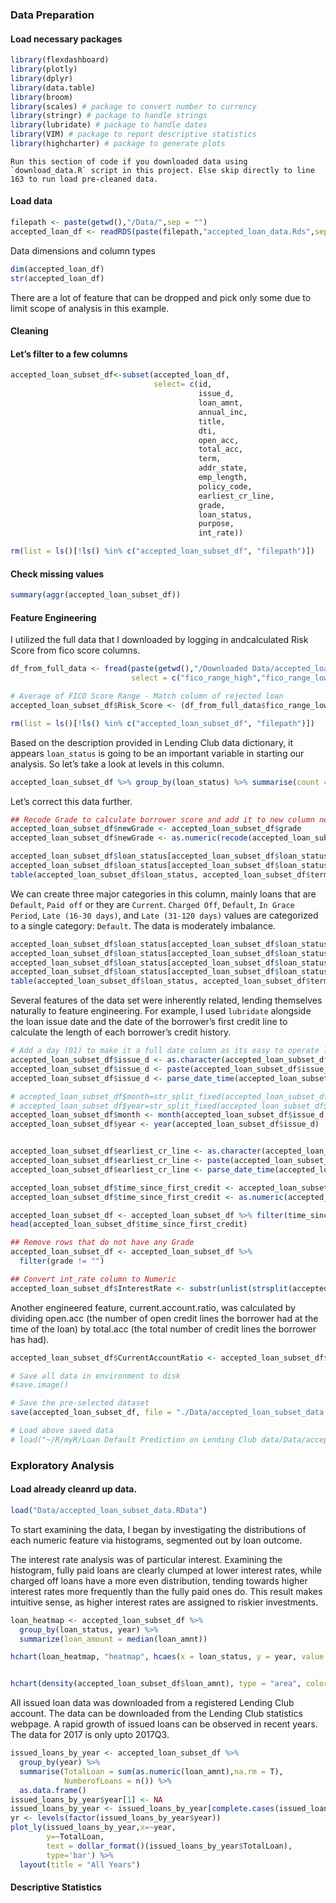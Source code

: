### Data Preparation

#### Load necessary packages
```r
library(flexdashboard)
library(plotly)
library(dplyr)
library(data.table)
library(broom)
library(scales) # package to convert number to currency
library(stringr) # package to handle strings
library(lubridate) # package to handle dates
library(VIM) # package to report descriptive statistics
library(highcharter) # package to generate plots
```

```{}
Run this section of code if you downloaded data using `download_data.R` script in this project. Else skip directly to line 163 to run load pre-cleaned data. 
```

#### Load data 

```r
filepath <- paste(getwd(),"/Data/",sep = "")
accepted_loan_df <- readRDS(paste(filepath,"accepted_loan_data.Rds",sep = ""))

```

Data dimensions and column types

```r
dim(accepted_loan_df)
str(accepted_loan_df)
```
There are a lot of feature that can be dropped and pick only some due to limit scope of analysis in this example.

#### Cleaning


#### Let's filter to a few columns
```r
accepted_loan_subset_df<-subset(accepted_loan_df, 
                                select= c(id,
                                          issue_d,
                                          loan_amnt,
                                          annual_inc,
                                          title, 
                                          dti,
                                          open_acc,
                                          total_acc,
                                          term,
                                          addr_state, 
                                          emp_length, 
                                          policy_code,
                                          earliest_cr_line,
                                          grade,
                                          loan_status,
                                          purpose,
                                          int_rate))

rm(list = ls()[!ls() %in% c("accepted_loan_subset_df", "filepath")])
```

#### Check missing values
```r
summary(aggr(accepted_loan_subset_df))
```


#### Feature Engineering

I utilized the full data that I downloaded by logging in andcalculated Risk Score from fico score columns.
```r
df_from_full_data <- fread(paste(getwd(),"/Downloaded Data/accepted_loan_full_data.csv", sep = ""), 
                           select = c("fico_range_high","fico_range_low"))

# Average of FICO Score Range - Match column of rejected loan
accepted_loan_subset_df$Risk_Score <- (df_from_full_data$fico_range_low + df_from_full_data$fico_range_high)/2 

rm(list = ls()[!ls() %in% c("accepted_loan_subset_df", "filepath")])
```

Based on the description provided in Lending Club data dictionary, it appears `loan_status` is going to be an important variable in starting our analysis. So let's take a look at levels in this column.

```r
accepted_loan_subset_df %>% group_by(loan_status) %>% summarise(count = n())
```

Let's correct this data further. 

```r
## Recode Grade to calculate borrower score and add it to new column newGrade
accepted_loan_subset_df$newGrade <- accepted_loan_subset_df$grade
accepted_loan_subset_df$newGrade <- as.numeric(recode(accepted_loan_subset_df$newGrade,                                                       "A" = 1, "B" = 0.8, "C" = 0.7, "D" = 0.6, "E" = 0.5, "F" = 0.4, "G" = 0.3))

accepted_loan_subset_df$loan_status[accepted_loan_subset_df$loan_status=="Does not meet the credit policy. Status:Charged Off"]<-"Charged Off"
accepted_loan_subset_df$loan_status[accepted_loan_subset_df$loan_status=="Does not meet the credit policy. Status:Fully Paid"]<-"Fully Paid"
table(accepted_loan_subset_df$loan_status, accepted_loan_subset_df$term)
```

We can create three major categories in this column, mainly loans that are `Default`, `Paid off` or they are `Current`.
`Charged Off`, `Default`, `In Grace Period`, `Late (16-30 days)`, and `Late (31-120 days)` values are categorized to a single category: `Default`. The data is moderately imbalance.


```r
accepted_loan_subset_df$loan_status[accepted_loan_subset_df$loan_status=="Charged Off"]<-"Default"
accepted_loan_subset_df$loan_status[accepted_loan_subset_df$loan_status=="In Grace Period"]<-"Default"
accepted_loan_subset_df$loan_status[accepted_loan_subset_df$loan_status=="Late (16-30 days)"]<-"Default"
accepted_loan_subset_df$loan_status[accepted_loan_subset_df$loan_status=="Late (31-120 days)"]<-"Default"
table(accepted_loan_subset_df$loan_status, accepted_loan_subset_df$term)
```


Several features of the data set were inherently related, lending themselves naturally to feature engineering. For example, I used `lubridate` alongside the loan issue date and the date of the borrower’s first credit line to calculate the length of each borrower’s credit history.

```r
# Add a day (01) to make it a full date column as its easy to operate later
accepted_loan_subset_df$issue_d <- as.character(accepted_loan_subset_df$issue_d)
accepted_loan_subset_df$issue_d <- paste(accepted_loan_subset_df$issue_d, "-01", sep = "")
accepted_loan_subset_df$issue_d <- parse_date_time(accepted_loan_subset_df$issue_d, "myd")

# accepted_loan_subset_df$month=str_split_fixed(accepted_loan_subset_df$issue_d, "-", 2)[,1] # Extract Month Ch
# accepted_loan_subset_df$year=str_split_fixed(accepted_loan_subset_df$issue_d, "-", 2)[,2] # Extract Year
accepted_loan_subset_df$month <- month(accepted_loan_subset_df$issue_d, label = T)
accepted_loan_subset_df$year <- year(accepted_loan_subset_df$issue_d)


accepted_loan_subset_df$earliest_cr_line <- as.character(accepted_loan_subset_df$earliest_cr_line)
accepted_loan_subset_df$earliest_cr_line <- paste(accepted_loan_subset_df$earliest_cr_line, "-01", sep = "")
accepted_loan_subset_df$earliest_cr_line <- parse_date_time(accepted_loan_subset_df$earliest_cr_line, "myd")

accepted_loan_subset_df$time_since_first_credit <- accepted_loan_subset_df$issue_d - accepted_loan_subset_df$earliest_cr_line
accepted_loan_subset_df$time_since_first_credit <- as.numeric(accepted_loan_subset_df$time_since_first_credit)

accepted_loan_subset_df <- accepted_loan_subset_df %>% filter(time_since_first_credit > 0)
head(accepted_loan_subset_df$time_since_first_credit)

## Remove rows that do not have any Grade
accepted_loan_subset_df <- accepted_loan_subset_df %>%
  filter(grade != "")

## Convert int_rate column to Numeric
accepted_loan_subset_df$InterestRate <- substr(unlist(strsplit(accepted_loan_subset_df$int_rate, "/")),1,nchar(unlist(strsplit(accepted_loan_subset_df$int_rate, "/")))-1) %>% as.numeric()

```

Another engineered feature, current.account.ratio, was calculated by dividing open.acc (the number of open credit lines the borrower had at the time of the loan) by total.acc (the total number of credit lines the borrower has had).

```r
accepted_loan_subset_df$CurrentAccountRatio <- accepted_loan_subset_df$open_acc/accepted_loan_subset_df$total_acc 
```

```r
# Save all data in environment to disk
#save.image()
```


```r
# Save the pre-selected dataset
save(accepted_loan_subset_df, file = "./Data/accepted_loan_subset_data.RData")

# Load above saved data
# load("~/R/myR/Loan Default Prediction on Lending Club data/Data/accepted_loan_subset_data.RData")
```


### Exploratory Analysis

#### Load already cleanrd up data.

```r
load("Data/accepted_loan_subset_data.RData")
```

To start examining the data, I began by investigating the distributions of each numeric feature via histograms, segmented out by loan outcome.

The interest rate analysis was of particular interest. Examining the histogram, fully paid loans are clearly clumped at lower interest rates, while charged off loans have a more even distribution, tending towards higher interest rates more frequently than the fully paid ones do. This result makes intuitive sense, as higher interest rates are assigned to riskier investments.

```r

loan_heatmap <- accepted_loan_subset_df %>% 
  group_by(loan_status, year) %>%
  summarize(loan_amount = median(loan_amnt))

hchart(loan_heatmap, "heatmap", hcaes(x = loan_status, y = year, value = loan_amount)) 
```

```r

```


```r
hchart(density(accepted_loan_subset_df$loan_amnt), type = "area", color = "#B71C1C", name = "Loan Status Data Distribution")
```


All issued loan data was downloaded from a registered Lending Club account. The data can be downloaded from the Lending Club statistics webpage. A rapid growth of issued loans can be observed in recent years. The data for 2017 is only upto 2017Q3.

```r
issued_loans_by_year <- accepted_loan_subset_df %>% 
  group_by(year) %>% 
  summarise(TotalLoan = sum(as.numeric(loan_amnt),na.rm = T), 
            NumberofLoans = n()) %>% 
  as.data.frame()
issued_loans_by_year$year[1] <- NA
issued_loans_by_year <- issued_loans_by_year[complete.cases(issued_loans_by_year),]
yr <- levels(factor(issued_loans_by_year$year))
plot_ly(issued_loans_by_year,x=~year, 
        y=~TotalLoan, 
        text = dollar_format()(issued_loans_by_year$TotalLoan), 
        type='bar') %>%
  layout(title = "All Years")
```

#### Descriptive Statistics


